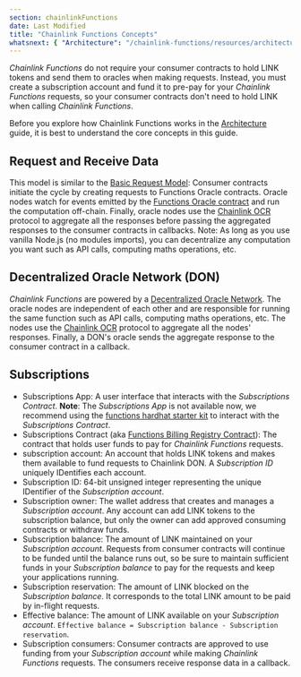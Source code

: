 ```yaml
---
section: chainlinkFunctions
date: Last Modified
title: "Chainlink Functions Concepts"
whatsnext: { "Architecture": "/chainlink-functions/resources/architecture" }
---
```


_Chainlink Functions_ do not require your consumer contracts to hold LINK tokens and send them to oracles when making requests. Instead, you must create a subscription account and fund it to pre-pay for your _Chainlink Functions_ requests, so your consumer contracts don't need to hold LINK when calling _Chainlink Functions_.

Before you explore how Chainlink Functions works in the [Architecture](/chainlink-functions/resources/architecture) guide, it is best to understand the core concepts in this guide.

## Request and Receive Data

This model is similar to the [Basic Request Model](/architecture-overview/architecture-request-model): Consumer contracts initiate the cycle by creating requests to Functions Oracle contracts. Oracle nodes watch for events emitted by the [Functions Oracle contract](https://github.com/smartcontractkit/chainlink/blob/develop/contracts/src/v0.8/dev/functions/FunctionsOracle.sol) and run the computation off-chain. Finally, oracle nodes use the [Chainlink OCR](/architecture-overview/off-chain-reporting) protocol to aggregate all the responses before passing the aggregated responses to the consumer contracts in callbacks. Note: As long as you use vanilla Node.js (no modules imports), you can decentralize any computation you want such as API calls, computing maths operations, etc.

## Decentralized Oracle Network (DON)

_Chainlink Functions_ are powered by a [Decentralized Oracle Network](https://chain.link/education/blockchain-oracles#decentralized-oracles). The oracle nodes are independent of each other and are responsible for running the same function such as API calls, computing maths operations, etc. The nodes use the [Chainlink OCR](/architecture-overview/off-chain-reporting) protocol to aggregate all the nodes' responses. Finally, a DON's oracle sends the aggregate response to the consumer contract in a callback.

## Subscriptions

- Subscriptions App: A user interface that interacts with the _Subscriptions Contract_. **Note**: The _Subscriptions App_ is not available now, we recommend using the [functions hardhat starter kit](https://github.com/smartcontractkit/functions-hardhat-starter-kit) to interact with the _Subscriptions Contract_.
- Subscriptions Contract (aka [Functions Billing Registry Contract](https://github.com/smartcontractkit/chainlink/blob/develop/contracts/src/v0.8/dev/functions/FunctionsBillingRegistry.sol)): The contract that holds user funds to pay for _Chainlink Functions_ requests.
- subscription account: An account that holds LINK tokens and makes them available to fund requests to Chainlink DON. A _Subscription ID_ uniquely IDentifies each account.
- Subscription ID: 64-bit unsigned integer representing the unique IDentifier of the _Subscription account_.
- Subscription owner: The wallet address that creates and manages a _Subscription account_. Any account can add LINK tokens to the subscription balance, but only the owner can add approved consuming contracts or withdraw funds.
- Subscription balance: The amount of LINK maintained on your _Subscription account_. Requests from consumer contracts will continue to be funded until the balance runs out, so be sure to maintain sufficient funds in your _Subscription balance_ to pay for the requests and keep your applications running.
- Subscription reservation: The amount of LINK blocked on the _Subscription balance_. It corresponds to the total LINK amount to be paid by in-flight requests.
- Effective balance: The amount of LINK available on your _Subscription account_. `Effective balance = Subscription balance - Subscription reservation`.
- Subscription consumers: Consumer contracts are approved to use funding from your _Subscription account_ while making _Chainlink Functions_ requests. The consumers receive response data in a callback.
